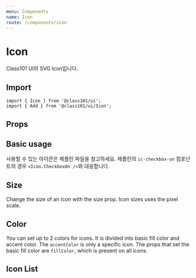 ```yaml
---
menu: Components
name: Icon
route: /components/icon
---
```



# Icon

Class101 UI의 SVG Icon입니다.

## Import

```
import { Icon } from '@class101/ui';
import { Add } from '@class101/ui/Icon';
```

## Props

<PropsTable of={Component} />

## Basic usage

사용할 수 있는 아이콘은 제플린 파일을 참고하세요. 제플린의 `ic-checkbox-on` 컴포넌트의 경우 `<Icon.CheckboxOn />`와 대응합니다.

<Playground>
  <Add />
  <Icon.Bell />
  <Icon.Alert />
  <Icon.CheckboxOn />
  <Icon.Close />
</Playground>

## Size

Change the size of an icon with the size prop. Icon sizes uses the pixel scale.

<Playground>
  <Icon.Bell size={16} />
  <Icon.Bell size={24} />
  <Icon.Bell size={28} />
  <Icon.Bell size={36} />
  <Icon.Bell size={42} />
  <Icon.Bell size={48} />
</Playground>

## Color

You can set up to 2 colors for icons.
It is divided into basic fill color and accent color. The `accentColor` is only a specific icon.
The props that set the basic fill color are `fillColor`, which is present on all icons.

<Playground>
  <Icon.Bell fillColor={Colors.gray700} />
  <Icon.Bell fillColor={Colors.red700} />
  <Icon.Bell fillColor={Colors.orange700} />
</Playground>

<Playground>
  <Icon.StarHalf />
  <Icon.StarHalf fillColor={Colors.red600} accentColor={Colors.red200} />
  <Icon.StarNone />
  <Icon.StarNone accentColor={Colors.red200} />
</Playground>

## Icon List

<IconItemContainer />
